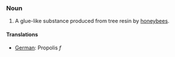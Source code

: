===Noun===

# A glue-like substance produced from tree resin by [[honeybee]]s.

====Translations====

*[[German]]: Propolis ''f''